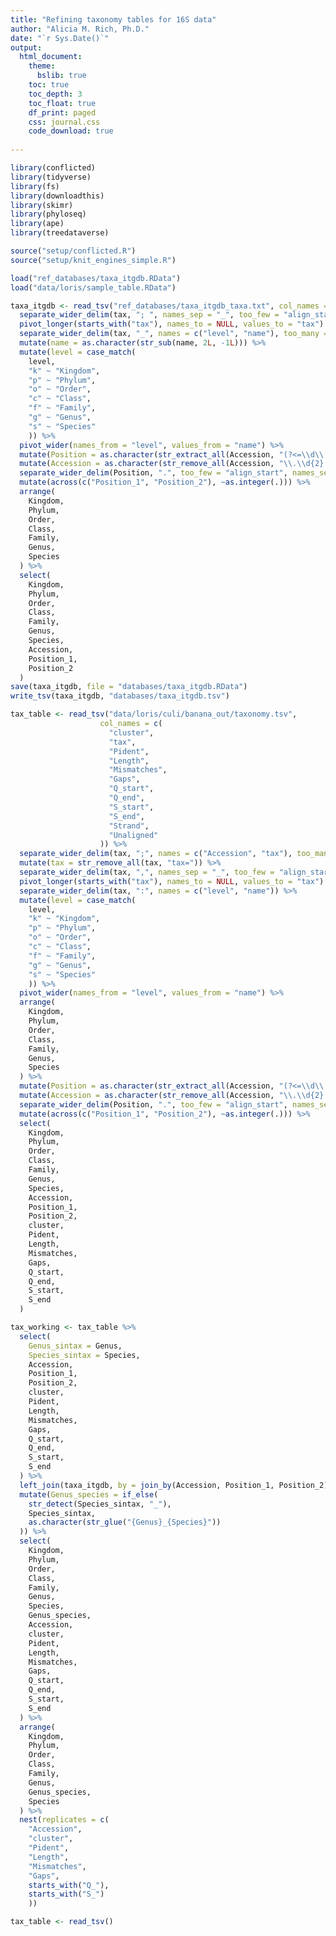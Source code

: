 ```yaml
---
title: "Refining taxonomy tables for 16S data"
author: "Alicia M. Rich, Ph.D."
date: "`r Sys.Date()`"
output:
  html_document:
    theme:
      bslib: true
    toc: true
    toc_depth: 3
    toc_float: true
    df_print: paged
    css: journal.css
    code_download: true
  
---
```


```r
library(conflicted)
library(tidyverse)
library(fs)
library(downloadthis)
library(skimr)
library(phyloseq)
library(ape)
library(treedataverse)

source("setup/conflicted.R")
source("setup/knit_engines_simple.R")

load("ref_databases/taxa_itgdb.RData")
load("data/loris/sample_table.RData")
```

```r
taxa_itgdb <- read_tsv("ref_databases/taxa_itgdb_taxa.txt", col_names = c("Accession", "tax")) %>%
  separate_wider_delim(tax, "; ", names_sep = "_", too_few = "align_start") %>%
  pivot_longer(starts_with("tax"), names_to = NULL, values_to = "tax") %>%
  separate_wider_delim(tax, "_", names = c("level", "name"), too_many = "merge", too_few = "align_start") %>%
  mutate(name = as.character(str_sub(name, 2L, -1L))) %>%
  mutate(level = case_match(
    level,
    "k" ~ "Kingdom",
    "p" ~ "Phylum",
    "o" ~ "Order",
    "c" ~ "Class",
    "f" ~ "Family",
    "g" ~ "Genus",
    "s" ~ "Species"
    )) %>%
  pivot_wider(names_from = "level", values_from = "name") %>%
  mutate(Position = as.character(str_extract_all(Accession, "(?<=\\d\\.)(\\d{2}.+)|(?<=\\d\\.)(\\d{2}.+\\.\\d{2}.+)"))) %>%
  mutate(Accession = as.character(str_remove_all(Accession, "\\.\\d{2}.+"))) %>%
  separate_wider_delim(Position, ".", too_few = "align_start", names_sep = "_") %>%
  mutate(across(c("Position_1", "Position_2"), ~as.integer(.))) %>%
  arrange(
    Kingdom,
    Phylum,
    Order,
    Class,
    Family,
    Genus,
    Species
  ) %>%
  select(
    Kingdom,
    Phylum,
    Order,
    Class,
    Family,
    Genus,
    Species,
    Accession,
    Position_1,
    Position_2
  )
save(taxa_itgdb, file = "databases/taxa_itgdb.RData")
write_tsv(taxa_itgdb, "databases/taxa_itgdb.tsv")
```

```r
tax_table <- read_tsv("data/loris/culi/banana_out/taxonomy.tsv",
                    col_names = c(
                      "cluster",
                      "tax",
                      "Pident",
                      "Length",
                      "Mismatches",
                      "Gaps",
                      "Q_start",
                      "Q_end",
                      "S_start",
                      "S_end",
                      "Strand",
                      "Unaligned"
                    )) %>%
  separate_wider_delim(tax, ";", names = c("Accession", "tax"), too_many = "drop") %>%
  mutate(tax = str_remove_all(tax, "tax=")) %>%
  separate_wider_delim(tax, ",", names_sep = "_", too_few = "align_start") %>%
  pivot_longer(starts_with("tax"), names_to = NULL, values_to = "tax") %>%
  separate_wider_delim(tax, ":", names = c("level", "name")) %>%
  mutate(level = case_match(
    level,
    "k" ~ "Kingdom",
    "p" ~ "Phylum",
    "o" ~ "Order",
    "c" ~ "Class",
    "f" ~ "Family",
    "g" ~ "Genus",
    "s" ~ "Species"
    )) %>%
  pivot_wider(names_from = "level", values_from = "name") %>%
  arrange(
    Kingdom,
    Phylum,
    Order,
    Class,
    Family,
    Genus,
    Species
  ) %>%
  mutate(Position = as.character(str_extract_all(Accession, "(?<=\\d\\.)(\\d{2}.+)|(?<=\\d\\.)(\\d{2}.+\\.\\d{2}.+)"))) %>%
  mutate(Accession = as.character(str_remove_all(Accession, "\\.\\d{2}.+"))) %>%
  separate_wider_delim(Position, ".", too_few = "align_start", names_sep = "_") %>%
  mutate(across(c("Position_1", "Position_2"), ~as.integer(.))) %>%
  select(
    Kingdom,
    Phylum,
    Order,
    Class,
    Family,
    Genus,
    Species,
    Accession,
    Position_1,
    Position_2,
    cluster,
    Pident,
    Length,
    Mismatches,
    Gaps,
    Q_start,
    Q_end,
    S_start,
    S_end
  )
```

```r
tax_working <- tax_table %>%
  select(
    Genus_sintax = Genus,
    Species_sintax = Species,
    Accession,
    Position_1,
    Position_2,
    cluster,
    Pident,
    Length,
    Mismatches,
    Gaps,
    Q_start,
    Q_end,
    S_start,
    S_end
  ) %>%
  left_join(taxa_itgdb, by = join_by(Accession, Position_1, Position_2)) %>%
  mutate(Genus_species = if_else(
    str_detect(Species_sintax, "_"),
    Species_sintax,
    as.character(str_glue("{Genus}_{Species}"))
  )) %>%
  select(
    Kingdom,
    Phylum,
    Order,
    Class,
    Family,
    Genus,
    Species,
    Genus_species,
    Accession,
    cluster,
    Pident,
    Length,
    Mismatches,
    Gaps,
    Q_start,
    Q_end,
    S_start,
    S_end
  ) %>%
  arrange(
    Kingdom,
    Phylum,
    Order,
    Class,
    Family,
    Genus,
    Genus_species,
    Species
  ) %>%
  nest(replicates = c(
    "Accession",
    "cluster",
    "Pident",
    "Length",
    "Mismatches",
    "Gaps",
    starts_with("Q_"),
    starts_with("S_")
    ))
```



```r
tax_table <- read_tsv()
```

